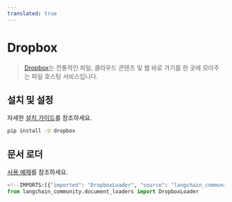 ```yaml
---
translated: true
---
```


# Dropbox

>[Dropbox](https://en.wikipedia.org/wiki/Dropbox)는 전통적인 파일, 클라우드 콘텐츠 및 웹 바로 가기를 한 곳에 모아주는 파일 호스팅 서비스입니다.

## 설치 및 설정

자세한 [설치 가이드](/docs/integrations/document_loaders/dropbox#prerequisites)를 참조하세요.

```bash
pip install -U dropbox
```

## 문서 로더

[사용 예제](/docs/integrations/document_loaders/dropbox)를 참조하세요.

```python
<!--IMPORTS:[{"imported": "DropboxLoader", "source": "langchain_community.document_loaders", "docs": "https://api.python.langchain.com/en/latest/document_loaders/langchain_community.document_loaders.dropbox.DropboxLoader.html", "title": "Dropbox"}]-->
from langchain_community.document_loaders import DropboxLoader
```

